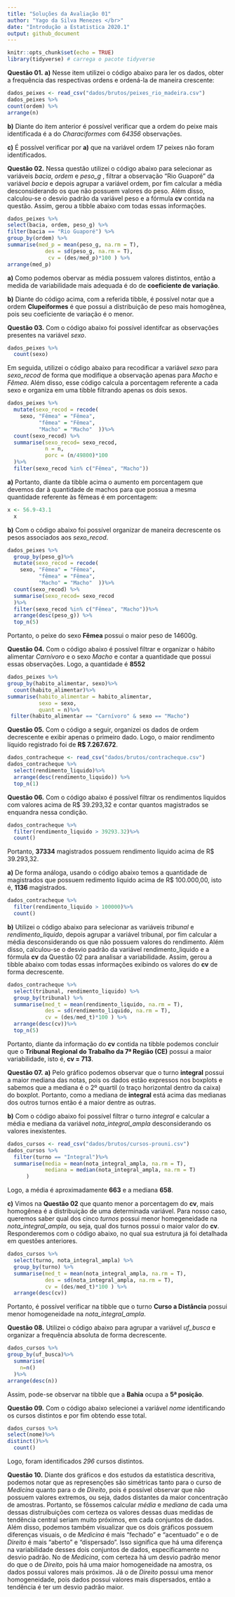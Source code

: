 ```yaml
---
title: "Soluções da Avaliação 01"
author: "Yago da Silva Menezes </br>"
date: "Introdução a Estatistica 2020.1"
output: github_document
---
```

```r
knitr::opts_chunk$set(echo = TRUE)
library(tidyverse) # carrega o pacote tidyverse
```
**Questão 01.**
**a)** Nesse item utilizei o código abaixo para ler os dados, obter a frequência das respectivas ordens e ordená-la de maneira crescente:

```r
dados_peixes <- read_csv("dados/brutos/peixes_rio_madeira.csv")
dados_peixes %>% 
count(ordem) %>%
arrange(n)  
```

**b)** Diante do item anterior é possível verificar que a ordem do peixe mais identificada é a do _Characiformes_ com _64356_ observações.

**c)** É possível verificar por **a)** que na variável ordem _17_ peixes não foram identificados.

**Questão 02.**
Nessa questão utilizei o código abaixo para selecionar as variáveis _bacia_, _ordem_ e _peso_g_ , filtrar a observação "Rio Guaporé" da variável _bacia_ e depois agrupar a variável ordem, por fim calcular a média desconsiderando os que não possuem valores do peso. Além disso, calculou-se o desvio padrão da variável peso e a fórmula **cv** contida na questão. Assim, gerou a tibble abaixo com todas essas informações.
```r
dados_peixes %>%
select(bacia, ordem, peso_g) %>%
filter(bacia == "Rio Guaporé") %>%
group_by(ordem) %>%
summarise(med_p = mean(peso_g, na.rm = T), 
            des = sd(peso_g, na.rm = T),
             cv = (des/med_p)*100 ) %>%
arrange(med_p)
```

**a)** Como podemos obervar as média possuem valores distintos, então a medida de variabilidade mais adequada é do de **coeficiente de variação**.

**b)** Diante do código acima, com a referida tibble, é possível notar que a ordem **Clupeiformes** é que possui a distribuição de peso mais homogênea, pois seu coeficiente de variação é o menor.

**Questão 03.**
Com o código abaixo foi possível identifcar as observações presentes na variável _sexo_.
```r
dados_peixes %>%
  count(sexo)
```

Em seguida, utilizei o código abaixo para recodificar a variável _sexo_ para _sexo_recod_ de forma que modifique a observação apenas para _Macho_ e _Fêmea_. Além disso, esse código calcula a porcentagem referente a cada sexo e organiza em uma tibble filtrando apenas os dois sexos. 
```r
dados_peixes %>%
  mutate(sexo_recod = recode(
    sexo, "Fêmea" = "Fêmea",
          "fêmea" = "Fêmea",
          "Macho" = "Macho"  ))%>%
  count(sexo_recod) %>%
  summarise(sexo_recod= sexo_recod, 
            n = n,
            porc = (n/49800)*100
  )%>%
  filter(sexo_recod %in% c("Fêmea", "Macho"))
```


**a)** Portanto, diante da tibble acima o aumento em porcentagem que devemos dar à quantidade de machos para que possua a mesma quantidade referente às fêmeas é em porcentagem:
```r
x <- 56.9-43.1
  x
```


**b)** Com o código abaixo foi possível organizar de maneira decrescente os pesos associados aos _sexo_recod_.

```r
dados_peixes %>%
  group_by(peso_g)%>%
  mutate(sexo_recod = recode(
    sexo, "Fêmea" = "Fêmea",
          "fêmea" = "Fêmea",
          "Macho" = "Macho"  ))%>%
  count(sexo_recod) %>%
  summarise(sexo_recod= sexo_recod
  )%>%
  filter(sexo_recod %in% c("Fêmea", "Macho"))%>%
  arrange(desc(peso_g)) %>%
  top_n(5)
```
Portanto, o peixe do sexo **Fêmea** possui o maior peso de 14600g.

**Questão 04.**
Com o código abaixo é possível filtrar e organizar o hábito alimentar _Carnívoro_ e o sexo _Macho_ e contar a quantidade que possui essas observações. Logo, a quantidade é **8552**
```r
dados_peixes %>%
group_by(habito_alimentar, sexo)%>%
  count(habito_alimentar)%>%
summarise(habito_alimentar = habito_alimentar,
          sexo = sexo,
          quant = n)%>%
 filter(habito_alimentar == "Carnívoro" & sexo == "Macho")

```


**Questão 05.** 
Com o código a seguir, organizei os dados de ordem decrescente e exibir apenas o primeiro dado. Logo, o maior rendimento líquido registrado foi de **R$ 7.267.672**.
```r
dados_contracheque <- read_csv("dados/brutos/contracheque.csv")
dados_contracheque %>%
  select(rendimento_liquido)%>%
  arrange(desc(rendimento_liquido)) %>% 
  top_n(1)
```

**Questão 06.**
Com o código abaixo é possível filtrar os rendimentos liquidos com valores acima de R$ 39.293,32 e contar quantos magistrados se enquandra nessa condição.
```r
dados_contracheque %>%
  filter(rendimento_liquido > 39293.32)%>%
  count()
```
Portanto, **37334** magistrados possuem rendimento liquido acima de R$ 39.293,32.

**a)** De forma análoga, usando o código abaixo temos a quantidade de magistrados que possuem redimento liquido acima de R$ 100.000,00, isto é, **1136** magistrados.
```r
dados_contracheque %>%
  filter(rendimento_liquido > 100000)%>%
  count()
```

**b)** Utilizei o código abaixo para selecionar as variáveis _tribunal_ e _rendimento_liquido_, depois agrupar a variável tribunal, por fim calcular a média desconsiderando os que não possuem valores do rendimento. Além disso, calculou-se o desvio padrão da variável rendimento_liquido e a fórmula **cv** da Questão 02 para analisar a variabilidade. Assim, gerou a tibble abaixo com todas essas informações exibindo os valores do **cv** de forma decrescente.
```r
dados_contracheque %>%
  select(tribunal, rendimento_liquido) %>%
  group_by(tribunal) %>%
  summarise(med_t = mean(rendimento_liquido, na.rm = T),
            des = sd(rendimento_liquido, na.rm = T),
            cv = (des/med_t)*100 ) %>%
  arrange(desc(cv))%>%
  top_n(5)
```
Portanto, diante da informação do **cv** contida na tibble podemos concluir que o **Tribunal Regional do Trabalho da 7ª Região (CE)** possui a maior variabilidade, isto é, **cv = 713**.

**Questão 07.**
**a)** Pelo gráfico podemos observar que o turno **integral** possui a maior mediana das notas, pois os dados estão expressos nos boxplots e sabemos que a mediana é o 2º quartil (o traço horizontal dentro da caixa) do  boxplot. Portanto, como a mediana de **integral** está acima das medianas dos outros turnos então é a maior dentre as outras. 

**b)** Com o código abaixo foi possível filtrar o turno _integral_ e calcular a média e mediana da variável _nota_integral_ampla_ desconsiderando os valores inexistentes.

```r
dados_cursos <- read_csv("dados/brutos/cursos-prouni.csv")
dados_cursos %>%
  filter(turno == "Integral")%>%
  summarise(media = mean(nota_integral_ampla, na.rm = T),
            mediana = median(nota_integral_ampla, na.rm = T)
      )
```
Logo, a média é aproximadamente **663** e a mediana **658**.

**c)** Vimos na **Questão 02** que quanto menor a porcentagem do **cv**, mais homogênea é a distribuição de uma determinada variável. Para nosso caso, queremos saber qual dos cinco _turnos_ possui menor homegeneidade na _nota_integral_ampla_, ou seja, qual dos turnos possui o maior valor do **cv**. Responderemos com o código abaixo, no qual sua estrutura já foi detalhada em questões anteriores.
```r
dados_cursos %>%
  select(turno, nota_integral_ampla) %>%
  group_by(turno) %>%
  summarise(med_t = mean(nota_integral_ampla, na.rm = T),
            des = sd(nota_integral_ampla, na.rm = T),
            cv = (des/med_t)*100 ) %>%
  arrange(desc(cv))
```
Portanto, é possível verificar na tibble que o turno **Curso a Distância** possui menor homogeneidade na _nota_integral_ampla_.

**Questão 08.**
Utilizei o código abaixo para agrupar a variável _uf_busca_ e organizar a frequência absoluta de forma decrescente.
```r
dados_cursos %>%
group_by(uf_busca)%>%
  summarise(
    n=n()
  )%>%
arrange(desc(n))
```
Assim, pode-se observar na tibble que a **Bahia** ocupa a **5ª posição**.

**Questão 09.**
Com o código abaixo selecionei a variável _nome_ identificando os cursos distintos e por fim obtendo esse total.

```r
dados_cursos %>%
select(nome)%>%
distinct()%>%
  count()
```
Logo, foram identificados *296* cursos distintos.

**Questão 10.**
Diante dos gráficos e dos estudos da estatística descritiva, podemos notar que as represenções são simétricas tanto para o curso de _Medicina_ quanto para o de _Direito_, pois é possível observar que não possuem valores extremos, ou seja, dados distantes da maior concentração de amostras. Portanto, se fôssemos calcular _média_ e _mediana_ de cada uma dessas distruibuições com certeza os valores dessas duas medidas de tendência central seriam muito próximos, em cada conjuntos de dados. 
Além disso, podemos também visualizar que os dois gráficos possuem diferenças visuais, o de _Medicina_ é mais "fechado" e "acentuado" e o de _Direito_ é mais "aberto" e "dispersado". Isso significa que há uma diferença na variabilidade desses dois conjuntos de dados, especificamente no desvio padrão. No de _Medicina_, com certeza há um desvio padrão menor do que o de _Direito_, pois há uma maior homogeneidade na amostra, os dados possui valores mais próximos. Já o de _Direito_ possui uma menor homogeneidade, pois dados possui valores mais dispersados, então a tendência é ter um desvio padrão maior.

